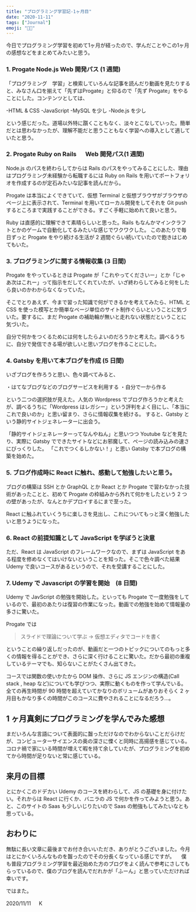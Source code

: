 ```yaml
---
title: "プログラミング学習記-1ヶ月目"
date: "2020-11-11"
tags: ["Journal"]
emoji: "👨‍🎓️"
---
```


今日でプログラミング学習を初めて1ヶ月が経ったので、学んだことやこの1ヶ月の感想などをまとめてみたいと思う。

### 1. Progate Node.js Web 開発パス (1 週間)

「プログラミング　学習」と検索していろんな記事を読んだり動画を見たりすると、みなさん口を揃えて「先ずはProgate」と仰るので「先ず Progate」をやることにした。コンテンツとしては、



-HTML & CSS
-JavaScript
-MySQL を少し
-Node.js を少し



という感じだった。道場以外特に躓くこともなく、淡々とこなしていった。簡単だとは思わなかったが、理解不能だと思うこともなく学習への導入として適していたと思う。

### 2. Progate Ruby on Rails 　 Web 開発パス(1 週間)

Node.js のパスを終わらしてからは Rails のパスをやってみることにした、理由はプログラミング未経験から転職するには Ruby on Rails を用いてポートフォリオを作成するのが定石みたいな記事を読んだから。

Progate は本当によくできていて、仮想 Terminal と仮想ブラウザがブラウザのページ上に表示されて、Terminal を用いてローカル開発をしてそれを Git push するところまで実践することができる。すごく手軽に始めれて良いと思う。

Ruby は直感的に理解できて素晴らしいと思った。Rails もなんかマインクラフトとかのゲームで自動化してるみたいな感じでワクワクした。
このあたりで毎日ずっと Progate をやり続ける生活が 2 週間ぐらい続いていたので飽きはじめてもいた。

### 3. プログラミングに関する情報収集 (3 日間)

Progate をやっているときは Progate が「これやってくださいー」とか「じゃあ次はこれー」って指示をだしてくれていたが、いざ終わらしてみると何をしたら良いのかわからなくなっていた。

そこでとりあえず、今まで習った知識で何ができるかを考えてみたら、HTML と CSS を使った模写とか簡単なページ単位のサイト制作ぐらいということに気づいた。要するに、まだ Progate の補助輪が無いと走れない状態だということに気づいた。

自分で何かをつくるためには何をしたらよいのだろうかと考えた。調べるうちに、自分で発信できる場が欲しいと思いブログを作ることにした。

### 4. Gatsby を用いて本ブログを作成 (5 日間)

いざブログを作ろうと思い、色々調べてみると、

・はてなブログなどのブログサービスを利用する
・自分で一から作る

という二つの選択肢が見えた。人気の Wordpress でブログ作ろうかと考えたが、調べるうちに「Wordpress はレガシー」という評判をよく目にし、「本当にこれで良いのか」と思い留まり、さらに情報収集を続ける。
すると、Gatsby という静的サイトジェネレーターに出会う。

「静的サイトジェネレーターってなんやねん」と思いつつ Youtube などを見たり、実際に Gatsby でできたサイトなどにお邪魔して、ページの読み込みの速さにびっくりした。
「これでつくるしかない！」と思い Gatsby で本ブログの構築を始めた。

### 5. ブログ作成時に React に触れ、感動して勉強したいと思う。

ブログの構築は SSH とか GraphQL とか React とか Progate で習わなかった技術があったことと、初めて Progate の枠組みから外れて何かをしたという 2 つの壁があったが、なんとかデプロイするにまで至った。

React に触ふれていくうちに楽しさを見出し、これについてもっと深く勉強したいと思うようになった。

### 6. React の前提知識として JavaScript を学ぼうと決意

ただ、React は JavaScript のフレームワークなので、まずは JavaScript をある程度を修めなくてはいけないということを知った。そこで色々調べた結果 Udemy で良いコースがあるというので、それを受講することにした。

### 7. Udemy で Javascript の学習を開始　(8 日間)

Udemy で JavScript の勉強を開始した。といっても Progate で一度勉強をしているので、最初のあたりは復習の作業になった。動画での勉強を始めて情報量の多さに驚いた。

Progate では


> スライドで理論について学ぶ → 仮想エディタでコードを書く

ということの繰り返しだったのが、動画だと一つのトピックについてのもっと多くの情報を得ることができ、さらに深く行けることに驚いた。だから最初の重複しているテーマでも、知らないことがたくさん出てきた。

コースでは関数の使いかたから DOM 操作、さらに JS エンジンの構造(Call stack , heap など)についても学びつつ、実際に動くものを作って学んでいる。全ての再生時間が 90 時間を超えていてかなりのボリュームがありおそらく 2 ヶ月目もかなり多くの時間がこのコースに費やされることになるだろう…。

## 1 ヶ月真剣にプログラミングを学んでみた感想

まだいろんな言語について表面的に齧っただけなのでわからないことだらけだが、コンピューターサイエンスの奥の深さに慄くと同時に高揚感を感じている。コロナ禍で家にいる時間が増えて暇を持て余していたが、プログラミングを初めてから時間が足りないと常に感じている。

## 来月の目標

とにかくこのドデカい Udemy のコースを終わらして、JS の基礎を身に付けたい。それからは React に行くか、バニラの JS で何かを作ってみようと思う。あと、このサイトの Saas も少しいじりたいので Saas の勉強もしてみたいなとも思っている。

## おわりに

無駄に長い文章に最後までお付き合いいただき、ありがとうございました。今月はとにかくいろんなものを齧ったのでその分長くなっている感じですが。
　僕も普段プログラミング学習を最近始めた方のブログをよく読んで参考にさしてもらっているので、僕のブログを読んでだれかが「ふーん」と思っていただければ幸いです。

ではまた。

2020/11/11 　 K
